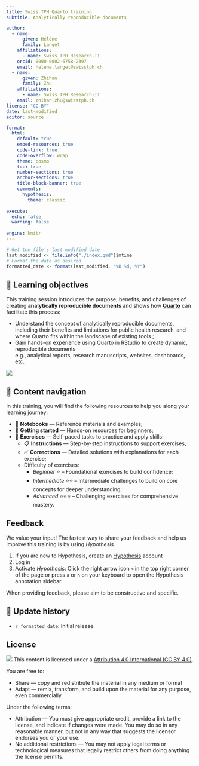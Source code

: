 ```yaml
---
title: Swiss TPH Quarto training
subtitle: Analytically reproducible documents

author:
  - name:
      given: Hélène
      family: Langet
    affiliations:
      - name: Swiss TPH Research-IT
    orcid: 0000-0002-6758-2397
    email: helene.langet@swisstph.ch
  - name:
      given: Zhihan
      family: Zhu
    affiliations:
      - name: Swiss TPH Research-IT
    email: zhihan.zhu@swisstph.ch
license: "CC-BY"
date: last-modified
editor: source

format:
  html:
    default: true
    embed-resources: true
    code-link: true
    code-overflow: wrap
    theme: cosmo
    toc: true
    number-sections: true
    anchor-sections: true
    title-block-banner: true
    comments:
      hypothesis: 
        theme: classic
    
execute:
  echo: false
  warning: false
  
engine: knitr
---
```


```r
# Get the file's last modified date
last_modified <- file.info("./index.qmd")$mtime
# Format the date as desired
formatted_date <- format(last_modified, "%B %d, %Y")
```

## 🎯 Learning objectives

This training session introduces the purpose, benefits, and challenges of creating **analytically reproducible documents** and shows how [**Quarto**](https://quarto.org/) can facilitate this process:

-   Understand the concept of analytically reproducible documents, including their benefits and limitations for public health research, and where Quarto fits within the landscape of existing tools ;
-   Gain hands-on experience using Quarto in RStudio to create dynamic, reproducible documents<br/> e.g., analytical reports, research manuscripts, websites, dashboards, etc.

![](images/clipboard-3954680417.png)

## 🧭 Content navigation

In this training, you will find the following resources to help you along your learning journey:

-   📘 **Notebooks** — Reference materials and examples;
-   🌱 **Getting started** — Hands-on resources for beginners;
-   📙 **Exercises** — Self-paced tasks to practice and apply skills:
    -   📋 **Instructions** — Step-by-step instructions to support exercises;
    -   ✅ **Corrections** — Detailed solutions with explanations for each exercise;
    -   Difficulty of exercises:
        -   *Beginner* ⭐ – Foundational exercises to build confidence;
        -   *Intermediate* ⭐⭐ – Intermediate challenges to build on core concepts for deeper understanding;
        -   *Advanced* ⭐⭐⭐ – Challenging exercises for comprehensive mastery.

## Feedback

We value your input! The fastest way to share your feedback and help us improve this training is by using *Hypothesis*.

1.  If you are new to Hypothesis, create an [Hypothesis](https://hypothes.is/signup) account
2.  Log in
2.  Activate *Hypothesis*: Click the right arrow icon `<` in the top right corner of the page or press `a` or `h` on your keyboard to open the Hypothesis annotation sidebar.

When providing feedback, please aim to be constructive and specific.

## 📜 Update history

-   `r formatted_date`: Initial release.

## License

![](https://i.creativecommons.org/l/by/4.0/88x31.png) This content is licensed under a [Attribution 4.0 International (CC BY 4.0)](https://creativecommons.org/licenses/by/4.0/).

You are free to:

-   Share --- copy and redistribute the material in any medium or format
-   Adapt --- remix, transform, and build upon the material for any purpose, even commercially.

Under the following terms:

-   Attribution --- You must give appropriate credit, provide a link to the license, and indicate if changes were made. You may do so in any reasonable manner, but not in any way that suggests the licensor endorses you or your use.
-   No additional restrictions --- You may not apply legal terms or technological measures that legally restrict others from doing anything the license permits.
